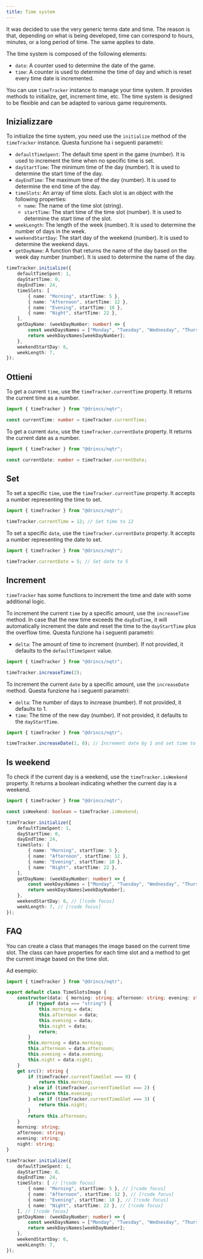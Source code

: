 ```yaml
---
title: Time system
---
```



<Callout title="Nomenclature" type="info">

It was decided to use the very generic terms date and time. The reason is that, depending on what is being developed, time can correspond to hours, minutes, or a long period of time. The same applies to date.

</Callout>

The time system is composed of the following elements:

- `date`: A counter used to determine the date of the game.
- `time`: A counter is used to determine the time of day and which is reset every time date is incremented.

You can use `timeTracker` instance to manage your time system. It provides methods to initialize, get, increment time, etc. The time system is designed to be flexible and can be adapted to various game requirements.

## Inizializzare

To initialize the time system, you need use the `initialize` method of the `timeTracker` instance. Questa funzione ha i seguenti parametri:

- `defaultTimeSpent`: The default time spent in the game (number). It is used to increment the time when no specific time is set.
- `dayStartTime`: The minimum time of the day (number). It is used to determine the start time of the day.
- `dayEndTime`: The maximum time of the day (number). It is used to determine the end time of the day.
- `timeSlots`: An array of time slots. Each slot is an object with the following properties:
  - `name`: The name of the time slot (string).
  - `startTime`: The start time of the time slot (number). It is used to determine the start time of the slot.
- `weekLength`: The length of the week (number). It is used to determine the number of days in the week.
- `weekendStartDay`: The start day of the weekend (number). It is used to determine the weekend days.
- `getDayName`: A function that returns the name of the day based on the week day number (number). It is used to determine the name of the day.

```ts name="main.ts"
timeTracker.initialize({
    defaultTimeSpent: 1,
    dayStartTime: 0,
    dayEndTime: 24,
    timeSlots: [
        { name: "Morning", startTime: 5 },
        { name: "Afternoon", startTime: 12 },
        { name: "Evening", startTime: 18 },
        { name: "Night", startTime: 22 },
    ],
    getDayName: (weekDayNumber: number) => {
        const weekDaysNames = ["Monday", "Tuesday", "Wednesday", "Thursday", "Friday", "Saturday", "Sunday"];
        return weekDaysNames[weekDayNumber];
    },
    weekendStartDay: 6,
    weekLength: 7,
});
```

## Ottieni

To get a current `time`, use the `timeTracker.currentTime` property. It returns the current time as a number.

```typescript
import { timeTracker } from "@drincs/nqtr";

const currentTime: number = timeTracker.currentTime;
```

To get a current `date`, use the `timeTracker.currentDate` property. It returns the current date as a number.

```typescript
import { timeTracker } from "@drincs/nqtr";

const currentDate: number = timeTracker.currentDate;
```

## Set

To set a specific `time`, use the `timeTracker.currentTime` property. It accepts a number representing the time to set.

```typescript
import { timeTracker } from "@drincs/nqtr";

timeTracker.currentTime = 12; // Set time to 12
```

To set a specific `date`, use the `timeTracker.currentDate` property. It accepts a number representing the date to set.

```typescript
import { timeTracker } from "@drincs/nqtr";

timeTracker.currentDate = 5; // Set date to 5
```

## Increment

`timeTracker` has some functions to increment the time and date with some additional logic.

To increment the current `time` by a specific amount, use the `increaseTime` method. In case that the new time exceeds the `dayEndTime`, it will automatically increment the date and reset the time to the `dayStartTime` plus the overflow time.
Questa funzione ha i seguenti parametri:

- `delta`: The amount of time to increment (number). If not provided, it defaults to the `defaultTimeSpent` value.

```typescript
import { timeTracker } from "@drincs/nqtr";

timeTracker.increaseTime(2);
```

To increment the current `date` by a specific amount, use the `increaseDate` method. Questa funzione ha i seguenti parametri:

- `delta`: The number of days to increase (number). If not provided, it defaults to 1.
- `time`: The time of the new day (number). If not provided, it defaults to the `dayStartTime`.

```typescript
import { timeTracker } from "@drincs/nqtr";

timeTracker.increaseDate(1, 8); // Increment date by 1 and set time to 8
```

## Is weekend

To check if the current day is a weekend, use the `timeTracker.isWeekend` property. It returns a boolean indicating whether the current day is a weekend.

```ts tab="Example"
import { timeTracker } from "@drincs/nqtr";

const isWeekend: boolean = timeTracker.isWeekend;
```

```ts tab="main.ts"
timeTracker.initialize({
    defaultTimeSpent: 1,
    dayStartTime: 0,
    dayEndTime: 24,
    timeSlots: [
        { name: "Morning", startTime: 5 },
        { name: "Afternoon", startTime: 12 },
        { name: "Evening", startTime: 18 },
        { name: "Night", startTime: 22 },
    ],
    getDayName: (weekDayNumber: number) => {
        const weekDaysNames = ["Monday", "Tuesday", "Wednesday", "Thursday", "Friday", "Saturday", "Sunday"];
        return weekDaysNames[weekDayNumber];
    },
    weekendStartDay: 6, // [!code focus]
    weekLength: 7, // [!code focus]
});
```

## FAQ

<Accordions>

<Accordion title="Image that changes based on the time period" id="image-time-period">

You can create a class that manages the image based on the current time slot. The class can have properties for each time slot and a method to get the current image based on the time slot.

Ad esempio:

```ts tab="models/TimeSlotsImage.ts"
import { timeTracker } from "@drincs/nqtr";

export default class TimeSlotsImage {
    constructor(data: { morning: string; afternoon: string; evening: string; night: string } | string) {
        if (typeof data === "string") {
            this.morning = data;
            this.afternoon = data;
            this.evening = data;
            this.night = data;
            return;
        }
        this.morning = data.morning;
        this.afternoon = data.afternoon;
        this.evening = data.evening;
        this.night = data.night;
    }
    get src(): string {
        if (timeTracker.currentTimeSlot === 0) {
            return this.morning;
        } else if (timeTracker.currentTimeSlot === 2) {
            return this.evening;
        } else if (timeTracker.currentTimeSlot === 3) {
            return this.night;
        }
        return this.afternoon;
    }
    morning: string;
    afternoon: string;
    evening: string;
    night: string;
}
```

```ts tab="main.ts"
timeTracker.initialize({
    defaultTimeSpent: 1,
    dayStartTime: 0,
    dayEndTime: 24,
    timeSlots: [ // [!code focus]
        { name: "Morning", startTime: 5 }, // [!code focus]
        { name: "Afternoon", startTime: 12 }, // [!code focus]
        { name: "Evening", startTime: 18 }, // [!code focus]
        { name: "Night", startTime: 22 }, // [!code focus]
    ], // [!code focus]
    getDayName: (weekDayNumber: number) => {
        const weekDaysNames = ["Monday", "Tuesday", "Wednesday", "Thursday", "Friday", "Saturday", "Sunday"];
        return weekDaysNames[weekDayNumber];
    },
    weekendStartDay: 6,
    weekLength: 7,
});
```

</Accordion>

</Accordions>
